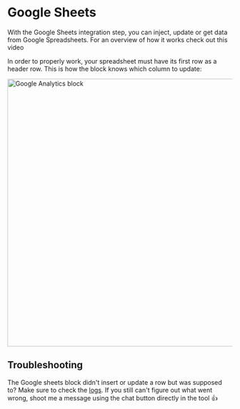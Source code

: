 
# Google Sheets

With the Google Sheets integration step, you can inject, update or get data from Google Spreadsheets. For an overview of how it works check out this video

<YoutubeEmbed videoId="UjlZvlqg6mA" />

In order to properly work, your spreadsheet must have its first row as a header row. This is how the block knows which column to update:

<img
  src="/img/blocks/integrations/spreadsheet-format.png"
  width="600"
  alt="Google Analytics block"
/>

## Troubleshooting

The Google sheets block didn't insert or update a row but was supposed to? Make sure to check the [logs](/editor/results). If you still can't figure out what went wrong, shoot me a message using the chat button directly in the tool 👍
